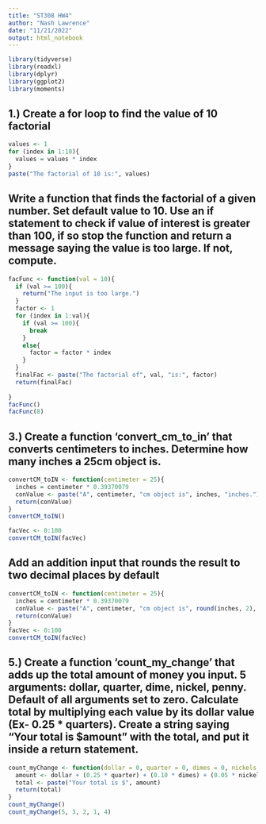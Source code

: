 ---
title: "ST308 HW4"
author: "Nash Lawrence"
date: "11/21/2022"
output: html_notebook
---

```{r}
library(tidyverse)
library(readxl)
library(dplyr)
library(ggplot2)
library(moments)
```


## 1.) Create a for loop to find the value of 10 factorial

```{r}
values <- 1
for (index in 1:10){
  values = values * index
}
paste("The factorial of 10 is:", values)
```


## Write a function that finds the factorial of a given number. Set default value to 10. Use an if statement to check if value of interest is greater than 100, if so stop the function and return a message saying the value is too large. If not, compute.


```{r}
facFunc <- function(val = 10){
  if (val >= 100){
    return("The input is too large.")
  }
  factor <- 1
  for (index in 1:val){
    if (val >= 100){
      break
    }
    else{
      factor = factor * index
    }
  }
  finalFac <- paste("The factorial of", val, "is:", factor)
  return(finalFac)
  
}
facFunc()
facFunc(8)
```


## 3.) Create a function 'convert_cm_to_in' that converts centimeters to inches. Determine how many inches a 25cm object is. 

```{r}
convertCM_toIN <- function(centimeter = 25){
  inches = centimeter * 0.39370079
  conValue <- paste("A", centimeter, "cm object is", inches, "inches.")
  return(conValue)
}
convertCM_toIN()
```

```{r}
facVec <- 0:100
convertCM_toIN(facVec)
```


## Add an addition input that rounds the result to two decimal places by default

```{r}
convertCM_toIN <- function(centimeter = 25){
  inches = centimeter * 0.39370079
  conValue <- paste("A", centimeter, "cm object is", round(inches, 2), "inches.")
  return(conValue)
}
facVec <- 0:100
convertCM_toIN(facVec)
```



## 5.) Create a function 'count_my_change' that adds up the total amount of money you input. 5 arguments: dollar, quarter, dime, nickel, penny. Default of all arguments set to zero. Calculate total by multiplying each value by its dollar value (Ex- 0.25 * quarters). Create a string saying "Your total is $amount" with the total, and put it inside a return statement.


```{r}
count_myChange <- function(dollar = 0, quarter = 0, dimes = 0, nickels = 0, pennies = 0){
  amount <- dollar + (0.25 * quarter) + (0.10 * dimes) + (0.05 * nickels) + (0.01 * pennies)
  total <- paste("Your total is $", amount)
  return(total)
}
count_myChange()
count_myChange(5, 3, 2, 1, 4)
```






